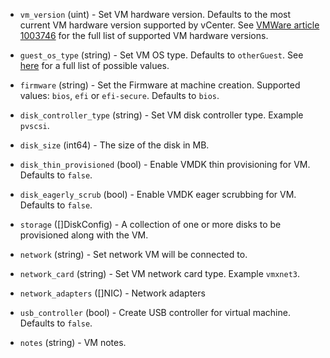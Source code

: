 <!-- Code generated from the comments of the CreateConfig struct in builder/vsphere/iso/step_create.go; DO NOT EDIT MANUALLY -->

-   `vm_version` (uint) - Set VM hardware version. Defaults to the most current VM hardware
    version supported by vCenter. See
    [VMWare article 1003746](https://kb.vmware.com/s/article/1003746) for
    the full list of supported VM hardware versions.
    
-   `guest_os_type` (string) - Set VM OS type. Defaults to `otherGuest`. See [
    here](https://code.vmware.com/apis/358/vsphere/doc/vim.vm.GuestOsDescriptor.GuestOsIdentifier.html)
    for a full list of possible values.
    
-   `firmware` (string) - Set the Firmware at machine creation. Supported values: `bios`, `efi` or `efi-secure`. Defaults to `bios`.
    
-   `disk_controller_type` (string) - Set VM disk controller type. Example `pvscsi`.
    
-   `disk_size` (int64) - The size of the disk in MB.
    
-   `disk_thin_provisioned` (bool) - Enable VMDK thin provisioning for VM. Defaults to `false`.
    
-   `disk_eagerly_scrub` (bool) - Enable VMDK eager scrubbing for VM. Defaults to `false`.
    
-   `storage` ([]DiskConfig) - A collection of one or more disks to be provisioned along with the VM.
    
-   `network` (string) - Set network VM will be connected to.
    
-   `network_card` (string) - Set VM network card type. Example `vmxnet3`.
    
-   `network_adapters` ([]NIC) - Network adapters
    
-   `usb_controller` (bool) - Create USB controller for virtual machine. Defaults to `false`.
    
-   `notes` (string) - VM notes.
    